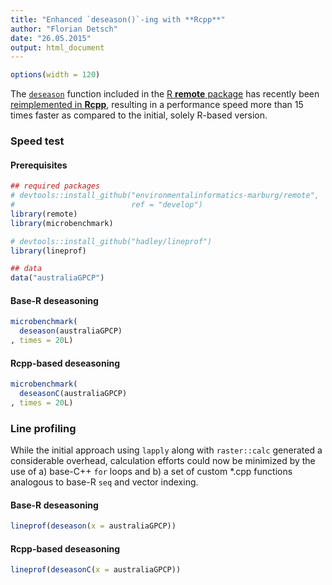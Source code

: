 ```yaml
---
title: "Enhanced `deseason()`-ing with **Rcpp**"
author: "Florian Detsch"
date: "26.05.2015"
output: html_document
---
```


```r
options(width = 120)
```

The [`deseason`](https://github.com/environmentalinformatics-marburg/remote/blob/master/R/deseason.R) function included in the [R **remote** package](https://github.com/environmentalinformatics-marburg/remote) has recently been [reimplemented in **Rcpp**](https://github.com/environmentalinformatics-marburg/remote/blob/develop/R/deseasonC.R), resulting in a performance speed more than 15 times faster as compared to the initial, solely R-based version.   

### Speed test

#### Prerequisites

```r
## required packages
# devtools::install_github("environmentalinformatics-marburg/remote", 
#                          ref = "develop")
library(remote)
library(microbenchmark)

# devtools::install_github("hadley/lineprof")
library(lineprof)

## data
data("australiaGPCP")
```

#### Base-R deseasoning

```r
microbenchmark(
  deseason(australiaGPCP)
, times = 20L)
```

#### **Rcpp**-based deseasoning

```r
microbenchmark(
  deseasonC(australiaGPCP)
, times = 20L)
```


### Line profiling

While the initial approach using `lapply` along with `raster::calc` generated a considerable overhead, calculation efforts could now be minimized by the use of a) base-C++ `for` loops and b) a set of custom *.cpp functions analogous to base-R `seq` and vector indexing.

#### Base-R deseasoning

```r
lineprof(deseason(x = australiaGPCP))
```

#### **Rcpp**-based deseasoning

```r
lineprof(deseasonC(x = australiaGPCP))
```